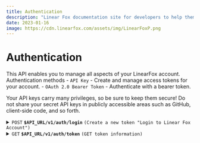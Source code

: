 ```yaml
---
title: Authentication
description: "Linear Fox documentation site for developers to help them understand the LinearFox API and Services to how to use them."
date: 2023-01-16
image: https://cdn.linearfox.com/assets/img/LinearFoxP.png
---
```


# Authentication
This API enables you to manage all aspects of your LinearFox account.
Authentication methods
    - ```API Key``` - Create and manage access tokens for your account.
    - ```OAuth 2.0 Bearer Token``` - Authenticate with a bearer token.

Your API keys carry many privileges, so be sure to keep them secure! Do not share your secret API keys in publicly accessible areas such as GitHub, client-side code, and so forth.

<details>
    <summary><code>POST</code> <code><b>$API_URL/v1/auth/login</b></code> <code>(Create a new token "Login to Linear Fox Account")</code></summary>
    Parameters:

    > | name       |  type         | data type               | description                                                           |
    > |------------|---------------|-------------------------|-----------------------------------------------------------------------|
    > | username   | required      | string                  | Username of the user                                                  |
    > | email      | Not required  | string                  | Email of the user                                                     |
    > | password   | required      | string                  | Password of the user                                                  |
    > | rememberMe | Not required  | boolean                 | Create a token for 30 days (Not recommend)                            |

    Responses:

    > | http code     | content-type                      | response                                                                 |
    > |---------------|-----------------------------------|--------------------------------------------------------------------------|
    > | `200`         | `application/json`                | `{"code":"200","Successfully logged in!"}`                               |
    > | `400`         | `application/json`                | `{"code":"400","message":"Username or email and password are incorrect"}`|
    > | `400`         | `application/json`                | `{"code":"400","You are already logged in"}`                             |
    > | `405`         | `text/html;`                      | None                                                                     |

    Example cURL

    > ```javascript
    >  curl --location --request POST 'https://api.linearfox.com/v1/auth/login' \
    >       --header 'Content-Type: application/x-www-form-urlencoded' \
    >       --data-urlencode 'username=' \
    >       --data-urlencode 'password='
    > ```
</details>

<details>
    <summary><code>GET</code> <code><b>$API_URL/v1/auth/token</b></code> <code>(GET token information)</code></summary>
    Authorization required:
        ```OAuth 2.0 Bearer Token``` or
        ```API Key```

    Responses:
    > | http code     | content-type                      | response   
    > |---------------|-----------------------------------|--------------------------------------------------------------------------|                                                              |
    > | `200`         | `application/json`                | `{"message": "Success", "authData" {} }`                                 |
    > | `401`         | `application/json`                | `{"message": "Unauthorized & No token provided"}`                        |
    
    Example cURL

    > ```javascript
    >    curl --location --request GET 'https://api.linearfox.com/v1/auth/token' \
    >    --header 'Authorization: Bearer [TOKEN]'
    > ```
</details>